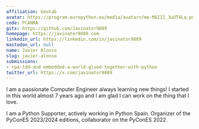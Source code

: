 ```yaml
---
affiliation: Geotab
avatar: https://program.europython.eu/media/avatars/me-MkIII_3uUT4Lq.png
code: PCANRA
gitx: https://github.com/Javinator9889
homepage: https://javinator9889.com
linkedin_url: https://linkedin.com/in/javinator9889
mastodon_url: null
name: Javier Alonso
slug: javier-alonso
submissions:
- rpa-tdd-and-embedded-a-world-glued-together-with-python
twitter_url: https://x.com/javinator9889
---
```


I am a passionate Computer Engineer always learning new things! I started in this world almost 7 years ago and I am glad I can work on the thing that I love.

I am a Python Supporter, actively working in Python Spain. Organizer of the PyConES 2023/2024 editions, collaborator on the PyConES 2022.
